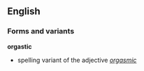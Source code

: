 ==English==
===Forms and variants===
'''orgastic'''
* spelling variant of the adjective ''[[orgasmic]]''